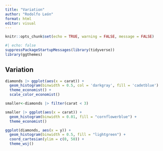 ```yaml
---
title: "Variation"
author: "Rodolfo León"
format: html
editor: visual
---
```


```r
knitr::opts_chunk$set(echo = TRUE, warning = FALSE, message = FALSE)
```

```r
#| echo: false
suppressPackageStartupMessages(library(tidyverse))
library(ggthemes)
```

## Variation

```r
diamonds |> ggplot(aes(x = carat)) + 
  geom_histogram(binwidth = 0.5, col = 'darkgray', fill = 'cadetblue') +
  theme_economist() +
  scale_color_economist()
```

```r
smaller<-diamonds |> filter(carat < 3)

smaller |> ggplot(aes(x = carat)) +
  geom_histogram(binwidth = 0.01, fill = "cornflowerblue") +
  theme_economist()
```

```r
ggplot(diamonds, aes(x = y)) + 
  geom_histogram(binwidth = 0.5, fill = "lightgreen") +
  coord_cartesian(ylim = c(0, 50)) +
  theme_wsj()
```
